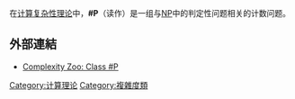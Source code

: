 {{DISPLAYTITLE:#P}}
{{expand|time=2010-03-29T07:22:21+00:00}}
在[[计算复杂性理论|计算复杂性理论]]中，'''#P'''（读作{{lang|en|sharp P}}）是一组与[[NP|NP]]中的判定性问题相关的计数问题。

== 外部連結 ==
* [https://complexityzoo.uwaterloo.ca/Complexity_Zoo:Symbols#sharpp Complexity Zoo: Class #P]{{Wayback|url=https://complexityzoo.uwaterloo.ca/Complexity_Zoo:Symbols#sharpp |date=20180119121102 }}

{{计算理论小作品}}
{{复杂度类}}

[[Category:计算理论|Category:计算理论]]
[[Category:複雜度類|Category:複雜度類]]